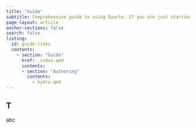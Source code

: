 ```yaml
---
title: "Guide"
subtitle: Comprehensive guide to using Quarto. If you are just starting out, you may want to  explore the [tutorials](../get-started/index.qmd) to learn the basics.
page-layout: article
anchor-sections: false
search: false
listing:
  id: guide-links
  contents:
    - section: "Guide"
      href: _index.qmd
      contents:
      - section: "Authoring"
        contents:
          - hydro.qmd      
---
```


## T

abc